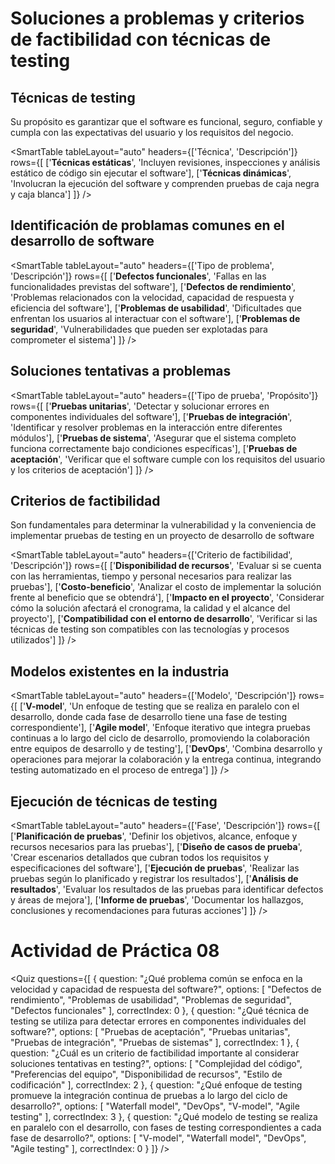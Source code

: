 # Soluciones a problemas y criterios de factibilidad con técnicas de testing

## Técnicas de testing
Su propósito es garantizar que el software es funcional, seguro, confiable y cumpla con las expectativas del usuario y los requisitos del negocio.

<SmartTable
	tableLayout="auto"
	headers={['Técnica', 'Descripción']}
	rows={[
		['**Técnicas estáticas**', 'Incluyen revisiones, inspecciones y análisis estático de código sin ejecutar el software'],
		['**Técnicas dinámicas**', 'Involucran la ejecución del software y comprenden pruebas de caja negra y caja blanca']
	]}
/>

## Identificación de problamas comunes en el desarrollo de software

<SmartTable
	tableLayout="auto"
	headers={['Tipo de problema', 'Descripción']}
	rows={[
		['**Defectos funcionales**', 'Fallas en las funcionalidades previstas del software'],
		['**Defectos de rendimiento**', 'Problemas relacionados con la velocidad, capacidad de respuesta y eficiencia del software'],
		['**Problemas de usabilidad**', 'Dificultades que enfrentan los usuarios al interactuar con el software'],
		['**Problemas de seguridad**', 'Vulnerabilidades que pueden ser explotadas para comprometer el sistema']
	]}
/>

## Soluciones tentativas a problemas

<SmartTable
	tableLayout="auto"
	headers={['Tipo de prueba', 'Propósito']}
	rows={[
		['**Pruebas unitarias**', 'Detectar y solucionar errores en componentes individuales del software'],
		['**Pruebas de integración**', 'Identificar y resolver problemas en la interacción entre diferentes módulos'],
		['**Pruebas de sistema**', 'Asegurar que el sistema completo funciona correctamente bajo condiciones específicas'],
		['**Pruebas de aceptación**', 'Verificar que el software cumple con los requisitos del usuario y los criterios de aceptación']
	]}
/>

## Criterios de factibilidad
Son fundamentales para determinar la vulnerabilidad y la conveniencia de implementar pruebas de testing en un proyecto de desarrollo de software

<SmartTable
	tableLayout="auto"
	headers={['Criterio de factibilidad', 'Descripción']}
	rows={[
		['**Disponibilidad de recursos**', 'Evaluar si se cuenta con las herramientas, tiempo y personal necesarios para realizar las pruebas'],
		['**Costo-beneficio**', 'Analizar el costo de implementar la solución frente al beneficio que se obtendrá'],
		['**Impacto en el proyecto**', 'Considerar cómo la solución afectará el cronograma, la calidad y el alcance del proyecto'],
		['**Compatibilidad con el entorno de desarrollo**', 'Verificar si las técnicas de testing son compatibles con las tecnologías y procesos utilizados']
	]}
/>

## Modelos existentes en la industria

<SmartTable
	tableLayout="auto"
	headers={['Modelo', 'Descripción']}
	rows={[
		['**V-model**', 'Un enfoque de testing que se realiza en paralelo con el desarrollo, donde cada fase de desarrollo tiene una fase de testing correspondiente'],
		['**Agile model**', 'Enfoque iterativo que integra pruebas continuas a lo largo del ciclo de desarrollo, promoviendo la colaboración entre equipos de desarrollo y de testing'],
		['**DevOps**', 'Combina desarrollo y operaciones para mejorar la colaboración y la entrega continua, integrando testing automatizado en el proceso de entrega']
	]}
/>

## Ejecución de técnicas de testing

<SmartTable
	tableLayout="auto"
	headers={['Fase', 'Descripción']}
	rows={[
		['**Planificación de pruebas**', 'Definir los objetivos, alcance, enfoque y recursos necesarios para las pruebas'],
		['**Diseño de casos de prueba**', 'Crear escenarios detallados que cubran todos los requisitos y especificaciones del software'],
		['**Ejecución de pruebas**', 'Realizar las pruebas según lo planificado y registrar los resultados'],
		['**Análisis de resultados**', 'Evaluar los resultados de las pruebas para identificar defectos y áreas de mejora'],
		['**Informe de pruebas**', 'Documentar los hallazgos, conclusiones y recomendaciones para futuras acciones']
	]}
/>

# Actividad de Práctica 08

<Quiz questions={[
  {
    question: "¿Qué problema común se enfoca en la velocidad y capacidad de respuesta del software?",
    options: [
      "Defectos de rendimiento",
      "Problemas de usabilidad",
      "Problemas de seguridad",
      "Defectos funcionales"
    ],
    correctIndex: 0
  },
  {
    question: "¿Qué técnica de testing se utiliza para detectar errores en componentes individuales del software?",
    options: [
      "Pruebas de aceptación",
      "Pruebas unitarias",
      "Pruebas de integración",
      "Pruebas de sistemas"
    ],
    correctIndex: 1
  },
  {
    question: "¿Cuál es un criterio de factibilidad importante al considerar soluciones tentativas en testing?",
    options: [
      "Complejidad del código",
      "Preferencias del equipo",
      "Disponibilidad de recursos",
      "Estilo de codificación"
    ],
    correctIndex: 2
  },
  {
    question: "¿Qué enfoque de testing promueve la integración continua de pruebas a lo largo del ciclo de desarrollo?",
    options: [
      "Waterfall model",
      "DevOps",
      "V-model",
      "Agile testing"
    ],
    correctIndex: 3
  },
  {
    question: "¿Qué modelo de testing se realiza en paralelo con el desarrollo, con fases de testing correspondientes a cada fase de desarrollo?",
    options: [
      "V-model",
      "Waterfall model",
      "DevOps",
      "Agile testing"
    ],
    correctIndex: 0
  }
]} />
